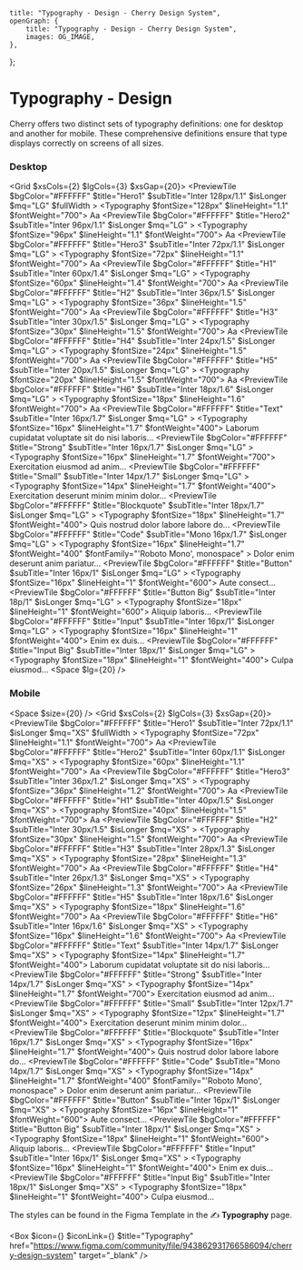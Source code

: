 
	title: "Typography - Design - Cherry Design System",
	openGraph: {
		title: "Typography - Design - Cherry Design System",
		images: OG_IMAGE,
	},
};

# Typography - Design

Cherry offers two distinct sets of typography definitions: one for desktop and another for mobile. These comprehensive definitions ensure that type displays correctly on screens of all sizes. 

### Desktop

<Grid $xsCols={2} $lgCols={3} $xsGap={20}>
	<PreviewTile
		$bgColor="#FFFFFF"
		$title="Hero1"
		$subTitle="Inter 128px/1.1"
		$isLonger
		$mq="LG"
		$fullWidth
	>
		<Typography $fontSize="128px" $lineHeight="1.1" $fontWeight="700">
			Aa
		</Typography>
	</PreviewTile>
	<PreviewTile
		$bgColor="#FFFFFF"
		$title="Hero2"
		$subTitle="Inter 96px/1.1"
		$isLonger
		$mq="LG"
	>
		<Typography $fontSize="96px" $lineHeight="1.1" $fontWeight="700">
			Aa
		</Typography>
	</PreviewTile>
	<PreviewTile
		$bgColor="#FFFFFF"
		$title="Hero3"
		$subTitle="Inter 72px/1.1"
		$isLonger
		$mq="LG"
	>
		<Typography $fontSize="72px" $lineHeight="1.1" $fontWeight="700">
			Aa
		</Typography>
	</PreviewTile>
	<PreviewTile
		$bgColor="#FFFFFF"
		$title="H1"
		$subTitle="Inter 60px/1.4"
		$isLonger
		$mq="LG"
	>
		<Typography $fontSize="60px" $lineHeight="1.4" $fontWeight="700">
			Aa
		</Typography>
	</PreviewTile>
	<PreviewTile
		$bgColor="#FFFFFF"
		$title="H2"
		$subTitle="Inter 36px/1.5"
		$isLonger
		$mq="LG"
	>
		<Typography $fontSize="36px" $lineHeight="1.5" $fontWeight="700">
			Aa
		</Typography>
	</PreviewTile>
	<PreviewTile
		$bgColor="#FFFFFF"
		$title="H3"
		$subTitle="Inter 30px/1.5"
		$isLonger
		$mq="LG"
	>
		<Typography $fontSize="30px" $lineHeight="1.5" $fontWeight="700">
			Aa
		</Typography>
	</PreviewTile>
	<PreviewTile
		$bgColor="#FFFFFF"
		$title="H4"
		$subTitle="Inter 24px/1.5"
		$isLonger
		$mq="LG"
	>
		<Typography $fontSize="24px" $lineHeight="1.5" $fontWeight="700">
			Aa
		</Typography>
	</PreviewTile>
	<PreviewTile
		$bgColor="#FFFFFF"
		$title="H5"
		$subTitle="Inter 20px/1.5"
		$isLonger
		$mq="LG"
	>
		<Typography $fontSize="20px" $lineHeight="1.5" $fontWeight="700">
			Aa
		</Typography>
	</PreviewTile>
	<PreviewTile
		$bgColor="#FFFFFF"
		$title="H6"
		$subTitle="Inter 18px/1.6"
		$isLonger
		$mq="LG"
	>
		<Typography $fontSize="18px" $lineHeight="1.6" $fontWeight="700">
			Aa
		</Typography>
	</PreviewTile>
	<PreviewTile
		$bgColor="#FFFFFF"
		$title="Text"
		$subTitle="Inter 16px/1.7"
		$isLonger
		$mq="LG"
	>
		<Typography $fontSize="16px" $lineHeight="1.7" $fontWeight="400">
			Laborum cupidatat voluptate sit do nisi laboris...
		</Typography>
	</PreviewTile>
	<PreviewTile
		$bgColor="#FFFFFF"
		$title="Strong"
		$subTitle="Inter 16px/1.7"
		$isLonger
		$mq="LG"
	>
		<Typography $fontSize="16px" $lineHeight="1.7" $fontWeight="700">
			Exercitation eiusmod ad anim...
		</Typography>
	</PreviewTile>
	<PreviewTile
		$bgColor="#FFFFFF"
		$title="Small"
		$subTitle="Inter 14px/1.7"
		$isLonger
		$mq="LG"
	>
		<Typography $fontSize="14px" $lineHeight="1.7" $fontWeight="400">
			Exercitation deserunt minim minim dolor...
		</Typography>
	</PreviewTile>
	<PreviewTile
		$bgColor="#FFFFFF"
		$title="Blockquote"
		$subTitle="Inter 18px/1.7"
		$isLonger
		$mq="LG"
	>
		<Typography $fontSize="18px" $lineHeight="1.7" $fontWeight="400">
			Quis nostrud dolor labore labore do...
		</Typography>
	</PreviewTile>
	<PreviewTile
		$bgColor="#FFFFFF"
		$title="Code"
		$subTitle="Mono 16px/1.7"
		$isLonger
		$mq="LG"
	>
		<Typography
			$fontSize="16px"
			$lineHeight="1.7"
			$fontWeight="400"
			$fontFamily="'Roboto Mono', monospace"
		>
			Dolor enim deserunt anim pariatur...
		</Typography>
	</PreviewTile>
	<PreviewTile
		$bgColor="#FFFFFF"
		$title="Button"
		$subTitle="Inter 16px/1"
		$isLonger
		$mq="LG"
	>
		<Typography $fontSize="16px" $lineHeight="1" $fontWeight="600">
			Aute consect...
		</Typography>
	</PreviewTile>
	<PreviewTile
		$bgColor="#FFFFFF"
		$title="Button Big"
		$subTitle="Inter 18p/1"
		$isLonger
		$mq="LG"
	>
		<Typography $fontSize="18px" $lineHeight="1" $fontWeight="600">
			Aliquip laboris...
		</Typography>
	</PreviewTile>
	<PreviewTile
		$bgColor="#FFFFFF"
		$title="Input"
		$subTitle="Inter 16px/1"
		$isLonger
		$mq="LG"
	>
		<Typography $fontSize="16px" $lineHeight="1" $fontWeight="400">
			Enim ex duis...
		</Typography>
	</PreviewTile>
	<PreviewTile
		$bgColor="#FFFFFF"
		$title="Input Big"
		$subTitle="Inter 18px/1"
		$isLonger
		$mq="LG"
	>
		<Typography $fontSize="18px" $lineHeight="1" $fontWeight="400">
			Culpa eiusmod...
		</Typography>
	</PreviewTile>
</Grid>
<Space $lg={20} />

### Mobile

<Space $size={20} />
<Grid $xsCols={2} $lgCols={3} $xsGap={20}>
	<PreviewTile
		$bgColor="#FFFFFF"
		$title="Hero1"
		$subTitle="Inter 72px/1.1"
		$isLonger
		$mq="XS"
		$fullWidth
	>
		<Typography $fontSize="72px" $lineHeight="1.1" $fontWeight="700">
			Aa
		</Typography>
	</PreviewTile>
	<PreviewTile
		$bgColor="#FFFFFF"
		$title="Hero2"
		$subTitle="Inter 60px/1.1"
		$isLonger
		$mq="XS"
	>
		<Typography $fontSize="60px" $lineHeight="1.1" $fontWeight="700">
			Aa
		</Typography>
	</PreviewTile>
	<PreviewTile
		$bgColor="#FFFFFF"
		$title="Hero3"
		$subTitle="Inter 36px/1.2"
		$isLonger
		$mq="XS"
	>
		<Typography $fontSize="36px" $lineHeight="1.2" $fontWeight="700">
			Aa
		</Typography>
	</PreviewTile>
	<PreviewTile
		$bgColor="#FFFFFF"
		$title="H1"
		$subTitle="Inter 40px/1.5"
		$isLonger
		$mq="XS"
	>
		<Typography $fontSize="40px" $lineHeight="1.5" $fontWeight="700">
			Aa
		</Typography>
	</PreviewTile>
	<PreviewTile
		$bgColor="#FFFFFF"
		$title="H2"
		$subTitle="Inter 30px/1.5"
		$isLonger
		$mq="XS"
	>
		<Typography $fontSize="30px" $lineHeight="1.5" $fontWeight="700">
			Aa
		</Typography>
	</PreviewTile>
	<PreviewTile
		$bgColor="#FFFFFF"
		$title="H3"
		$subTitle="Inter 28px/1.3"
		$isLonger
		$mq="XS"
	>
		<Typography $fontSize="28px" $lineHeight="1.3" $fontWeight="700">
			Aa
		</Typography>
	</PreviewTile>
	<PreviewTile
		$bgColor="#FFFFFF"
		$title="H4"
		$subTitle="Inter 26px/1.3"
		$isLonger
		$mq="XS"
	>
		<Typography $fontSize="26px" $lineHeight="1.3" $fontWeight="700">
			Aa
		</Typography>
	</PreviewTile>
	<PreviewTile
		$bgColor="#FFFFFF"
		$title="H5"
		$subTitle="Inter 18px/1.6"
		$isLonger
		$mq="XS"
	>
		<Typography $fontSize="18px" $lineHeight="1.6" $fontWeight="700">
			Aa
		</Typography>
	</PreviewTile>
	<PreviewTile
		$bgColor="#FFFFFF"
		$title="H6"
		$subTitle="Inter 16px/1.6"
		$isLonger
		$mq="XS"
	>
		<Typography $fontSize="16px" $lineHeight="1.6" $fontWeight="700">
			Aa
		</Typography>
	</PreviewTile>
	<PreviewTile
		$bgColor="#FFFFFF"
		$title="Text"
		$subTitle="Inter 14px/1.7"
		$isLonger
		$mq="XS"
	>
		<Typography $fontSize="14px" $lineHeight="1.7" $fontWeight="400">
			Laborum cupidatat voluptate sit do nisi laboris...
		</Typography>
	</PreviewTile>
	<PreviewTile
		$bgColor="#FFFFFF"
		$title="Strong"
		$subTitle="Inter 14px/1.7"
		$isLonger
		$mq="XS"
	>
		<Typography $fontSize="14px" $lineHeight="1.7" $fontWeight="700">
			Exercitation eiusmod ad anim...
		</Typography>
	</PreviewTile>
	<PreviewTile
		$bgColor="#FFFFFF"
		$title="Small"
		$subTitle="Inter 12px/1.7"
		$isLonger
		$mq="XS"
	>
		<Typography $fontSize="12px" $lineHeight="1.7" $fontWeight="400">
			Exercitation deserunt minim minim dolor...
		</Typography>
	</PreviewTile>
	<PreviewTile
		$bgColor="#FFFFFF"
		$title="Blockquote"
		$subTitle="Inter 16px/1.7"
		$isLonger
		$mq="XS"
	>
		<Typography $fontSize="16px" $lineHeight="1.7" $fontWeight="400">
			Quis nostrud dolor labore labore do...
		</Typography>
	</PreviewTile>
	<PreviewTile
		$bgColor="#FFFFFF"
		$title="Code"
		$subTitle="Mono 14px/1.7"
		$isLonger
		$mq="XS"
	>
		<Typography
			$fontSize="14px"
			$lineHeight="1.7"
			$fontWeight="400"
			$fontFamily="'Roboto Mono', monospace"
		>
			Dolor enim deserunt anim pariatur...
		</Typography>
	</PreviewTile>
	<PreviewTile
		$bgColor="#FFFFFF"
		$title="Button"
		$subTitle="Inter 16px/1"
		$isLonger
		$mq="XS"
	>
		<Typography $fontSize="16px" $lineHeight="1" $fontWeight="600">
			Aute consect...
		</Typography>
	</PreviewTile>
	<PreviewTile
		$bgColor="#FFFFFF"
		$title="Button Big"
		$subTitle="Inter 18px/1"
		$isLonger
		$mq="XS"
	>
		<Typography $fontSize="18px" $lineHeight="1" $fontWeight="600">
			Aliquip laboris...
		</Typography>
	</PreviewTile>
	<PreviewTile
		$bgColor="#FFFFFF"
		$title="Input"
		$subTitle="Inter 16px/1"
		$isLonger
		$mq="XS"
	>
		<Typography $fontSize="16px" $lineHeight="1" $fontWeight="400">
			Enim ex duis...
		</Typography>
	</PreviewTile>
	<PreviewTile
		$bgColor="#FFFFFF"
		$title="Input Big"
		$subTitle="Inter 18px/1"
		$isLonger
		$mq="XS"
	>
		<Typography $fontSize="18px" $lineHeight="1" $fontWeight="400">
			Culpa eiusmod...
		</Typography>
	</PreviewTile>
</Grid>

The styles can be found in the Figma Template in the ✍️ **Typography** page.

<Box
	$icon={<IconFile />}
	$iconLink={<IconFigma />}
	$title="Typography"
	href="https://www.figma.com/community/file/943862931766586094/cherry-design-system"
	target="_blank"
/>
